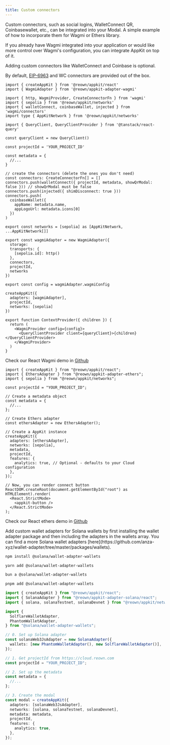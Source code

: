 ```yaml
---
title: Custom connectors
---
```


Custom connectors, such as social logins, WalletConnect QR, Coinbasewallet, etc., can be integrated into your Modal. A simple example of how to incorporate them for Wagmi or Ethers library.

<Tabs>

<Tab title="Wagmi">

If you already have Wagmi integrated into your application or would like more control over Wagmi's configuration, you can integrate AppKit on top of it.

Adding custom connectors like WalletConnect and Coinbase is optional.

By default, [EIP-6963](https://eips.ethereum.org/EIPS/eip-6963) and WC connectors are provided out of the box.

```tsx
import { createAppKit } from '@reown/appkit/react'
import { WagmiAdapter } from '@reown/appkit-adapter-wagmi'

import { http, WagmiProvider, CreateConnectorFn } from 'wagmi'
import { sepolia } from '@reown/appkit/networks'
import { walletConnect, coinbaseWallet, injected } from 'wagmi/connectors'
import type { AppKitNetwork } from '@reown/appkit/networks'

import { QueryClient, QueryClientProvider } from '@tanstack/react-query'

const queryClient = new QueryClient()

const projectId = 'YOUR_PROJECT_ID'

const metadata = {
  //...
}

// create the connectors (delete the ones you don't need)
const connectors: CreateConnectorFn[] = []
connectors.push(walletConnect({ projectId, metadata, showQrModal: false })) // showQrModal must be false
connectors.push(injected({ shimDisconnect: true }))
connectors.push(
  coinbaseWallet({
    appName: metadata.name,
    appLogoUrl: metadata.icons[0]
  })
)

export const networks = [sepolia] as [AppKitNetwork, ...AppKitNetwork[]]

export const wagmiAdapter = new WagmiAdapter({
  storage:
  transports: {
    [sepolia.id]: http()
  },
  connectors,
  projectId,
  networks
})

export const config = wagmiAdapter.wagmiConfig

createAppKit({
  adapters: [wagmiAdapter],
  projectId,
  networks: [sepolia]
})

export function ContextProvider({ children }) {
  return (
    <WagmiProvider config={config}>
      <QueryClientProvider client={queryClient}>{children}</QueryClientProvider>
    </WagmiProvider>
  )
}
```

Check our React Wagmi demo in [Github](https://github.com/reown-com/web-examples/tree/main/dapps/appkit/)

</Tab>
<Tab title="Ethers">

```tsx
import { createAppKit } from "@reown/appkit/react";
import { EthersAdapter } from "@reown/appkit-adapter-ethers";
import { sepolia } from "@reown/appkit/networks";

const projectId = "YOUR_PROJECT_ID";

// Create a metadata object
const metadata = {
  //...
};

// Create Ethers adapter
const ethersAdapter = new EthersAdapter();

// Create a AppKit instance
createAppKit({
  adapters: [ethersAdapter],
  networks: [sepolia],
  metadata,
  projectId,
  features: {
    analytics: true, // Optional - defaults to your Cloud configuration
  },
});

// Now, you can render connect button
ReactDOM.createRoot(document.getElementById("root") as HTMLElement).render(
  <React.StrictMode>
    <appkit-button />
  </React.StrictMode>
);
```

Check our React ethers demo in [Github](https://github.com/reown-com/web-examples/tree/main/dapps/appkit/)

</Tab>
<Tab title="Solana">
Add custom wallet adapters for Solana wallets by first installing the wallet adapter package and then including the adapters in the wallets array. You can find a more Solana wallet adapters [here](https://github.com/anza-xyz/wallet-adapter/tree/master/packages/wallets).

<CodeGroup>

```bash npm
npm install @solana/wallet-adapter-wallets
```

```bash Yarn
yarn add @solana/wallet-adapter-wallets
```

```bash Bun
bun a @solana/wallet-adapter-wallets
```

```bash pnpm
pnpm add @solana/wallet-adapter-wallets
```
</CodeGroup>

```ts
import { createAppKit } from "@reown/appkit/react";
import { SolanaAdapter } from "@reown/appkit-adapter-solana/react";
import { solana, solanaTestnet, solanaDevnet } from "@reown/appkit/networks";

import {
  SolflareWalletAdapter,
  PhantomWalletAdapter,
} from "@solana/wallet-adapter-wallets";

// 0. Set up Solana adapter
const solanaWeb3JsAdapter = new SolanaAdapter({
  wallets: [new PhantomWalletAdapter(), new SolflareWalletAdapter()],
});

// 1. Get projectId from https://cloud.reown.com
const projectId = "YOUR_PROJECT_ID";

// 2. Set up the metadata
const metadata = {
  //...
};

// 3. Create the modal
const modal = createAppKit({
  adapters: [solanaWeb3JsAdapter],
  networks: [solana, solanaTestnet, solanaDevnet],
  metadata: metadata,
  projectId,
  features: {
    analytics: true,
  },
});
```

</Tab>

</Tabs>
